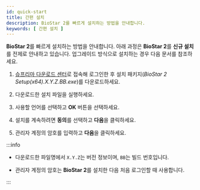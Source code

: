 ```yaml
---
id: quick-start
title: 간편 설치
description: BioStar 2를 빠르게 설치하는 방법을 안내합니다.
keywords: [ 간편 설치 ]
---
```


**BioStar 2**를 빠르게 설치하는 방법을 안내합니다. 아래 과정은 **BioStar 2**를 **신규 설치**를 전제로 안내하고 있습니다. 업그레이드 방식으로 설치하는 경우 다음 문서를 참조하세요.

1. [슈프리마 다운로드 센터](https://download.supremainc.com/)로 접속해 로그인한 후 설치 패키지(*BioStar 2 Setup(x64).X.Y.Z.BB.exe*)를 다운로드하세요.

1. 다운로드한 설치 파일을 실행하세요.

1. 사용할 언어를 선택하고 **OK** 버튼을 선택하세요.

1. 설치를 계속하려면 **동의**를 선택하고 **다음**을 클릭하세요.

1. 관리자 계정의 암호를 입력하고 **다음**을 클릭하세요.

:::info

* 다운로드한 파일명에서 `X.Y.Z`는 버전 정보이며, `BB`는 빌드 번호입니다.

* 관리자 계정의 암호는 **BioStar 2**를 설치한 다음 처음 로그인할 때 사용합니다.

:::